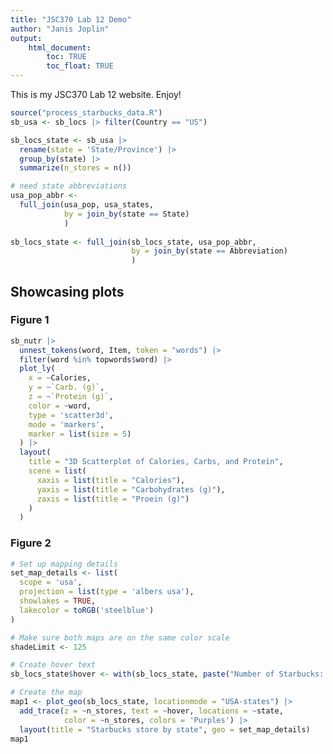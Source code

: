 ---
title: "JSC370 Lab 12 Demo"
author: "Janis Joplin"
output: 
    html_document:
        toc: TRUE
        toc_float: TRUE
---

This is my JSC370 Lab 12 website. Enjoy!

```{r, echo=FALSE, results='hide', message=FALSE, warning=FALSE}
source("process_starbucks_data.R")
sb_usa <- sb_locs |> filter(Country == "US")

sb_locs_state <- sb_usa |>
  rename(state = 'State/Province') |>
  group_by(state) |>
  summarize(n_stores = n())

# need state abbreviations
usa_pop_abbr <- 
  full_join(usa_pop, usa_states,
            by = join_by(state == State) 
            ) 
  
sb_locs_state <- full_join(sb_locs_state, usa_pop_abbr,
                           by = join_by(state == Abbreviation)
                           )
```


## Showcasing plots {.tabset}

### Figure 1

```{r, echo=FALSE, message=FALSE, warning=FALSE}
sb_nutr |>
  unnest_tokens(word, Item, token = "words") |>
  filter(word %in% topwords$word) |>
  plot_ly(
    x = ~Calories,
    y = ~`Carb. (g)`,
    z = ~`Protein (g)`,
    color = ~word,
    type = 'scatter3d',
    mode = 'markers',
    marker = list(size = 5)
  ) |>
  layout(
    title = "3D Scatterplot of Calories, Carbs, and Protein",
    scene = list(
      xaxis = list(title = "Calories"),
      yaxis = list(title = "Carbohydrates (g)"),
      zaxis = list(title = "Proein (g)")
    )
  )
```

### Figure 2

```{r, echo=FALSE, message=FALSE, warning=FALSE}
# Set up mapping details
set_map_details <- list(
  scope = 'usa',
  projection = list(type = 'albers usa'),
  showlakes = TRUE,
  lakecolor = toRGB('steelblue')
)

# Make sure both maps are on the same color scale
shadeLimit <- 125

# Create hover text
sb_locs_state$hover <- with(sb_locs_state, paste("Number of Starbucks: ", n_stores, '<br>', "State: ", state.y, '<br>', "Population: ", population))

# Create the map
map1 <- plot_geo(sb_locs_state, locationmode = "USA-states") |>
  add_trace(z = ~n_stores, text = ~hover, locations = ~state,
            color = ~n_stores, colors = 'Purples') |>
  layout(title = "Starbucks store by state", geo = set_map_details)
map1
```

